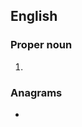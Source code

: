 {{also|ESD}}
==English==

===Proper noun===
{{en-proper noun}}

# {{abbreviation of|Esdras|lang=en}}

===Anagrams===
* {{anagrams|en|DES|Des|EDS|EDs|SDE|SED|dEs|des-|eds|eds.|sed}}